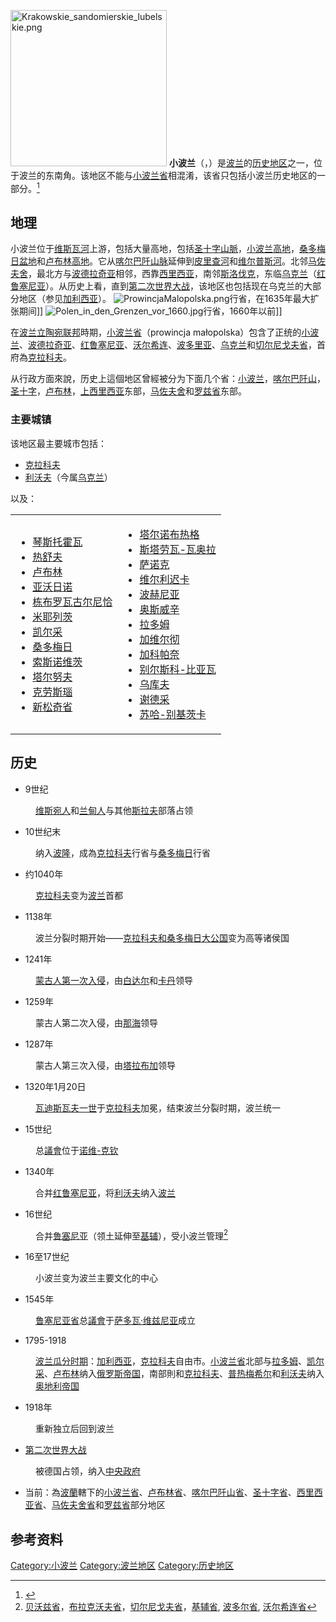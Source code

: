 {{otheruses|小波兰省}}
[[File:Krakowskie_sandomierskie_lubelskie.png|250px]]
'''小波兰'''（{{lang-pl|'''Małopolska'''}}，{{lang-la|Polonia Minor}}）是[[波兰|波兰]]的[[历史地区|历史地区]]之一，位于波兰的东南角。该地区不能与[[小波兰省|小波兰省]]相混淆，该省只包括小波兰历史地区的一部分。<ref>{{cite web|url=http://biotka.mol.uj.edu.pl/ho-conference/html/krakow.html|title=血红素氧化2007年会议，雅盖隆大学：“关于克拉科夫”|accessdate=2007-08-14|deadurl=yes|archiveurl=https://web.archive.org/web/20070715084251/http://biotka.mol.uj.edu.pl/ho-conference/html/krakow.html|archivedate=2007-07-15}}</ref>

==地理==
小波兰位于[[维斯瓦河|维斯瓦河]]上游，包括大量高地，包括[[圣十字山脈|圣十字山脈]]，[[小波兰高地|小波兰高地]]，[[桑多梅日盆地|桑多梅日盆地]]和[[卢布林高地|卢布林高地]]。它从[[喀尔巴阡山脉|喀尔巴阡山脉]]延伸到[[皮里查河|皮里查河]]和[[维尔普斯河|维尔普斯河]]。北邻[[马佐夫舍|马佐夫舍]]，最北方与[[波德拉奇亚|波德拉奇亚]]相邻，西靠[[西里西亚|西里西亚]]，南邻[[斯洛伐克|斯洛伐克]]，东临[[乌克兰|乌克兰]]（[[红鲁塞尼亚|红鲁塞尼亚]]）。从历史上看，直到[[第二次世界大战|第二次世界大战]]，该地区也包括现在乌克兰的大部分地区（参见[[加利西亚_(中欧)|加利西亚]]）。 
[[Image:ProwincjaMalopolska.png|thumb]]行省，在1635年最大扩张期间]]
[[Image:Polen_in_den_Grenzen_vor_1660.jpg|thumb]]行省，1660年以前]]

在[[波兰立陶宛联邦|波兰立陶宛联邦]]時期，[[小波兰省|小波兰省]]（prowincja małopolska）包含了正统的[[小波兰|小波兰]]、[[波德拉奇亚|波德拉奇亚]]、[[红鲁塞尼亚|红鲁塞尼亚]]、[[沃尔希连|沃尔希连]]、[[波多里亚|波多里亚]]、[[乌克兰|乌克兰]]和[[切尔尼戈夫省|切尔尼戈夫省]]，首府為[[克拉科夫|克拉科夫]]。 

从行政方面來說，历史上這個地区曾經被分为下面几个省：[[小波兰省|小波兰]]，[[喀尔巴阡山省|喀尔巴阡山]]，[[圣十字省|圣十字]]，[[卢布林省|卢布林]]，[[西里西亚省|上西里西亚]]东部，[[马佐夫舍省|马佐夫舍]]和[[罗兹省|罗兹省]]东部。 

=== 主要城镇 ===
该地区最主要城市包括： 
*[[克拉科夫|克拉科夫]]  
*[[利沃夫|利沃夫]]（今属[[乌克兰|乌克兰]]） 

以及： 
{|
| 
*[[琴斯托霍瓦|琴斯托霍瓦]]
*[[热舒夫|热舒夫]]
*[[卢布林|卢布林]]
*[[亚沃日诺|亚沃日诺]]
*[[栋布罗瓦古尔尼恰|栋布罗瓦古尔尼恰]]
*[[米耶列茨|米耶列茨]]
*[[凯尔采|凯尔采]]
*[[桑多梅日|桑多梅日]]
*[[索斯诺维茨|索斯诺维茨]]
*[[塔尔努夫|塔尔努夫]]
*[[克劳斯瑙|克劳斯瑙]]
*[[新松奇省|新松奇省]]
|
*[[塔尔诺布热格|塔尔诺布热格]]
*[[斯塔劳瓦-瓦奥拉|斯塔劳瓦-瓦奥拉]]
*[[萨诺克|萨诺克]]
*[[维尔利迟卡|维尔利迟卡]]
*[[波赫尼亚|波赫尼亚]]
*[[奥斯威辛|奥斯威辛]]
*[[拉多姆|拉多姆]]
*[[加维尔彻|加维尔彻]]
*[[加科帕奈|加科帕奈]]
*[[别尔斯科-比亚瓦|别尔斯科-比亚瓦]]
*[[乌库夫|乌库夫]]
*[[谢德采|谢德采]]
*[[苏哈-别基茨卡|苏哈-别基茨卡]]
|}

== 历史 ==
{{main|波兰历史}}
* 9世纪
:[[维斯宛人|维斯宛人]]和[[兰甸人|兰甸人]]与其他[[斯拉夫人|斯拉夫]]部落占领
*10世纪末
:纳入[[波隆|波隆]]，成為[[克拉科夫|克拉科夫]]行省与[[桑多梅日|桑多梅日]]行省
* 约1040年
:[[克拉科夫|克拉科夫]]变为[[波兰|波兰]]首都
* 1138年
:波兰分裂时期开始——[[克拉科夫公国|克拉科夫和桑多梅日大公国]]变为高等诸侯国
* 1241年
:[[蒙古西征|蒙古人第一次入侵]]，由[[白达尔|白达尔]]和[[卡丹|卡丹]]领导
* 1259年
:蒙古人第二次入侵，由[[那海|那海]]领导
* 1287年
:蒙古人第三次入侵，由[[塔拉布加|塔拉布加]]领导
* 1320年1月20日
:[[瓦迪斯瓦夫一世|瓦迪斯瓦夫一世]]于[[克拉科夫|克拉科夫]]加冕，结束波兰分裂时期，波兰统一
* 15世纪
:总[[眾議院_(波蘭)|議會]]位于[[诺维-克钦|诺维-克钦]]
* 1340年
:合并[[红鲁塞尼亚|红鲁塞尼亚]]，将[[利沃夫|利沃夫]]纳入[[波兰|波兰]]
* 16世纪
:合并[[鲁塞尼亚|鲁塞尼亚]]（领土延伸至[[基辅|基辅]]），受小波兰管理<ref>[[贝沃兹省|贝沃兹省]]，[[布拉克沃夫省|布拉克沃夫省]]，[[切尔尼戈夫省_(波兰)|切尔尼戈夫省]]，[[基辅省_(波兰)|基辅省]], [[波多尔省|波多尔省]], [[沃尔希连省_(1569–1795)|沃尔希连省]]</ref>
* 16至17世纪
:小波兰变为波兰主要文化的中心
* 1545年
:[[鲁塞尼亚省|鲁塞尼亚省]]总[[眾議院_(波蘭)|議會]]于[[萨多瓦·维兹尼亚|萨多瓦·维兹尼亚]]成立
* 1795-1918
:[[瓜分波兰|波兰瓜分时期]]：[[加利西亚_(中欧)|加利西亚]]，[[克拉科夫|克拉科夫]]自由市。[[小波兰省|小波兰省]]北部与[[拉多姆|拉多姆]]、[[凯尔采|凯尔采]]、[[卢布林|卢布林]]纳入[[俄罗斯帝国|俄罗斯帝国]]，南部則和[[克拉科夫|克拉科夫]]、[[普热梅希尔|普热梅希尔]]和[[利沃夫|利沃夫]]纳入[[奥地利帝国|奥地利帝国]]
* 1918年
:重新独立后回到波兰
* [[第二次世界大战|第二次世界大战]]
:被德国占领，纳入[[中央政府|中央政府]]
*当前：為[[波蘭|波蘭]]轄下的[[小波兰省|小波兰省]]、[[卢布林省|卢布林省]]、[[喀尔巴阡山省|喀尔巴阡山省]]、[[圣十字省|圣十字省]]、[[西里西亚省|西里西亚省]]、[[马佐夫舍省|马佐夫舍省]]和[[罗兹省|罗兹省]]部分地区

==参考资料==
<!-- ----------------------------------------------------------
  See http://en.wikipedia.org/wiki/Wikipedia:Footnotes for a 
  discussion of different citation methods and how to generate 
  footnotes using the <ref>, </ref> and  <reference /> tags
----------------------------------------------------------- -->
{{reflist|2}}
</div>
{{Authority control}}
[[Category:小波兰|Category:小波兰]]
[[Category:波兰地区|Category:波兰地区]]
[[Category:历史地区|Category:历史地区]]